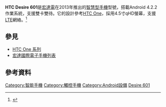 '''HTC Desire 601'''是[[宏達電|宏達電]]在2013年推出的[[智慧型手機|智慧型手機]]型號，搭載Android 4.2.2作業系統，支援雙卡雙待。它的設計參考[[HTC_One|HTC One]]，採用4.5寸qHD螢幕，支援[[LTE|LTE]]網絡。<ref>{{Cite web |url=http://m.gsmarena.com/htc_desire_601_dual_sim-5871.php |title=存档副本 |accessdate=2015-12-11 |archive-date=2015-12-22 |archive-url=https://web.archive.org/web/20151222102633/http://m.gsmarena.com/htc_desire_601_dual_sim-5871.php |dead-url=no }}</ref>

==參見==
*[[HTC_One_(系列)|HTC One 系列]]
*[[宏達國際電子手機列表|宏達國際電子手機列表]]

==參考資料==
{{Reflist}}

{{HTC Phones A Series}}

[[Category:智能手機|Category:智能手機]]
[[Category:觸控手機|Category:觸控手機]]
[[Category:Android設備|Category:Android設備]]
[[Category:宏達電手機|Desire 601]]